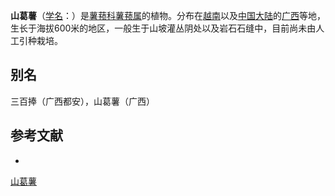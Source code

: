 {{Speciesbox
| name = 山葛薯
| status = 
| status_system = 
| image =
| genus = Dioscorea
| species = chingii
| authority = Prain et Burkill
}}

'''山葛薯'''（[[学名|学名]]：{{lang|la|''Dioscorea chingii''}}）是[[薯蓣科|薯蓣科]][[薯蓣属|薯蓣属]]的植物。分布在[[越南|越南]]以及[[中国大陆|中国大陆]]的[[广西|广西]]等地，生长于海拔600米的地区，一般生于山坡灌丛阴处以及岩石石缝中，目前尚未由人工引种栽培。

== 别名 ==
三百捧（广西都安），山葛薯（广西）

== 参考文献 ==
<div class="references-small">
* {{cite web| url =http://www.bioinfo.cn/db05/KmzwSpecies.php?action=view&id=7699| title =山葛薯| work =《中国高等植物数据库全库》| publisher =中国科学院微生物研究所| author =昆明植物研究所| accessdate =2009-02-24| deadurl =yes| archiveurl =https://web.archive.org/web/20160305014242/http://www.bioinfo.cn/db05/KmzwSpecies.php?action=view&id=7699| archivedate =2016-03-05}}
</div>
{{Taxonbar|from=Q11046821}}

[[Category:薯蓣属|山葛薯]]


{{植物小作品}}